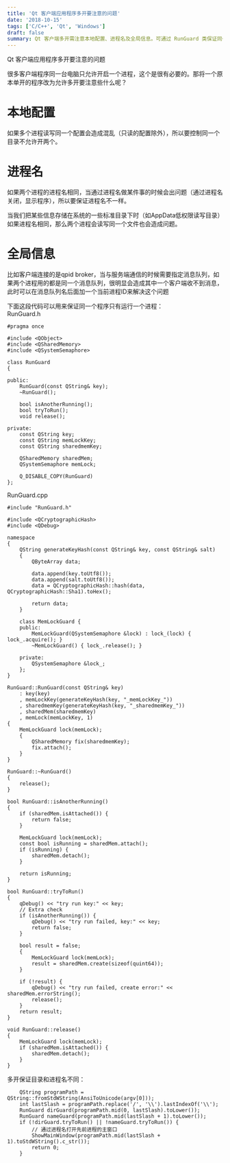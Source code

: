 ```yaml
---
title: 'Qt 客户端应用程序多开要注意的问题'
date: '2018-10-15'
tags: ['C/C++', 'Qt', 'Windows']
draft: false
summary: Qt 客户端多开需注意本地配置、进程名及全局信息。可通过 RunGuard 类保证同一程序仅运行一个进程，多开时要保证目录和进程名不同，若已有进程运行则打开其主窗口。  
---
```


Qt 客户端应用程序多开要注意的问题

很多客户端程序同一台电脑只允许开启一个进程，这个是很有必要的。那将一个原本单开的程序改为允许多开要注意些什么呢？

# 本地配置
如果多个进程读写同一个配置会造成混乱（只读的配置除外），所以要控制同一个目录不允许开两个。

# 进程名
如果两个进程的进程名相同，当通过进程名做某件事的时候会出问题（通过进程名关闭，显示程序），所以要保证进程名不一样。

当我们把某些信息存储在系统的一些标准目录下时（如AppData低权限读写目录）如果进程名相同，那么两个进程会读写同一个文件也会造成问题。

# 全局信息
比如客户端连接的是qpid broker，当与服务端通信的时候需要指定消息队列，如果两个进程用的都是同一个消息队列，很明显会造成其中一个客户端收不到消息，此时可以在消息队列名后面加一个当前进程ID来解决这个问题
 
下面这段代码可以用来保证同一个程序只有运行一个进程：  
RunGuard.h
```
#pragma once

#include <QObject>
#include <QSharedMemory>
#include <QSystemSemaphore>

class RunGuard
{

public:
	RunGuard(const QString& key);
	~RunGuard();

	bool isAnotherRunning();
	bool tryToRun();
	void release();

private:
	const QString key;
	const QString memLockKey;
	const QString sharedmemKey;

	QSharedMemory sharedMem;
	QSystemSemaphore memLock;

	Q_DISABLE_COPY(RunGuard)
};

```
RunGuard.cpp
```
#include "RunGuard.h"

#include <QCryptographicHash>
#include <QDebug>

namespace
{
	QString generateKeyHash(const QString& key, const QString& salt)
	{
		QByteArray data;

		data.append(key.toUtf8());
		data.append(salt.toUtf8());
		data = QCryptographicHash::hash(data, QCryptographicHash::Sha1).toHex();

		return data;
	}

    class MemLockGuard {
    public:
        MemLockGuard(QSystemSemaphore &lock) : lock_(lock) { lock_.acquire(); }
        ~MemLockGuard() { lock_.release(); }

    private:
        QSystemSemaphore &lock_;
    };
}

RunGuard::RunGuard(const QString& key)
	: key(key)
	, memLockKey(generateKeyHash(key, "_memLockKey_"))
	, sharedmemKey(generateKeyHash(key, "_sharedmemKey_"))
	, sharedMem(sharedmemKey)
	, memLock(memLockKey, 1)
{
    MemLockGuard lock(memLock);
	{
		QSharedMemory fix(sharedmemKey);
		fix.attach();
	}
}

RunGuard::~RunGuard()
{
	release();
}

bool RunGuard::isAnotherRunning()
{
    if (sharedMem.isAttached()) {
        return false;
    }

    MemLockGuard lock(memLock);
    const bool isRunning = sharedMem.attach();
    if (isRunning) {
        sharedMem.detach();
    }

	return isRunning;
}

bool RunGuard::tryToRun()
{
    qDebug() << "try run key:" << key;
    // Extra check
    if (isAnotherRunning()) {
        qDebug() << "try run failed, key:" << key;
        return false;
    }

    bool result = false;
    {
        MemLockGuard lock(memLock);
        result = sharedMem.create(sizeof(quint64));
    }
	
	if (!result) {
        qDebug() << "try run failed, create error:" << sharedMem.errorString();
		release();
	}
    return result;
}

void RunGuard::release()
{
    MemLockGuard lock(memLock);
    if (sharedMem.isAttached()) {
        sharedMem.detach();
    }
}
```

多开保证目录和进程名不同：
```
    QString programPath = QString::fromStdWString(AnsiToUnicode(argv[0]));
    int lastSlash = programPath.replace('/', '\\').lastIndexOf('\\');
    RunGuard dirGuard(programPath.mid(0, lastSlash).toLower());    
    RunGuard nameGuard(programPath.mid(lastSlash + 1).toLower());
    if (!dirGuard.tryToRun() || !nameGuard.tryToRun()) {
        // 通过进程名打开先前进程的主窗口
        ShowMainWindow(programPath.mid(lastSlash + 1).toStdWString().c_str());
        return 0;
    }
```